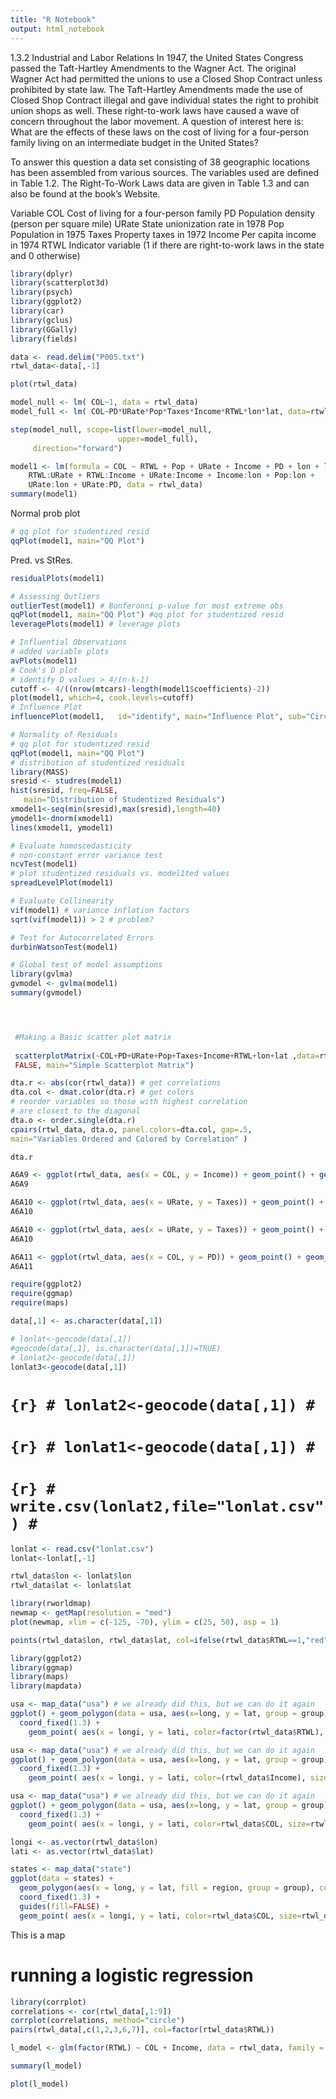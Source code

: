 ```yaml
---
title: "R Notebook"
output: html_notebook
---
```


1.3.2 Industrial and Labor Relations
In 1947, the United States Congress passed the Taft-Hartley Amendments to the
Wagner Act. The original Wagner Act had permitted the unions to use a Closed
Shop Contract unless prohibited by state law. The Taft-Hartley Amendments
made the use of Closed Shop Contract illegal and gave individual states the right to prohibit union shops as well. These right-to-work laws have caused a wave of concern throughout the labor movement. 
A question of interest here is: What are the effects of these laws on the cost of living for a four-person family living on an intermediate budget in the United States? 

To answer this question a data set consisting of 38 geographic locations has been assembled from various sources.
The variables used are defined in Table 1.2. The Right-To-Work Laws data are
given in Table 1.3 and can also be found at the book's Website.

Variable
COL     Cost of living for a four-person family
PD      Population density (person per square mile)
URate   State unionization rate in 1978
Pop     Population in 1975
Taxes   Property taxes in 1972
Income  Per capita income in 1974
RTWL    Indicator variable (1 if there are right-to-work laws in the state and 0                  otherwise)

```r

library(dplyr)
library(scatterplot3d)
library(psych)
library(ggplot2)
library(car)
library(gclus)
library(GGally)
library(fields)
```


```r
data <- read.delim("P005.txt")
rtwl_data<-data[,-1]
```


```r
plot(rtwl_data)
```
```r
model_null <- lm( COL~1, data = rtwl_data)
model_full <- lm( COL~PD*URate*Pop*Taxes*Income*RTWL*lon*lat, data=rtwl_data)


```

```r
step(model_null, scope=list(lower=model_null, 
                        upper=model_full),
     direction="forward")
```

```r
model1 <- lm(formula = COL ~ RTWL + Pop + URate + Income + PD + lon + lat + 
    RTWL:URate + RTWL:Income + URate:Income + Income:lon + Pop:lon + 
    URate:lon + URate:PD, data = rtwl_data)
summary(model1)
```






Normal prob plot
```r
# qq plot for studentized resid
qqPlot(model1, main="QQ Plot")
```

Pred. vs StRes.
```r
residualPlots(model1)
```






```r
# Assessing Outliers
outlierTest(model1) # Bonferonni p-value for most extreme obs
qqPlot(model1, main="QQ Plot") #qq plot for studentized resid 
leveragePlots(model1) # leverage plots
```
```r
# Influential Observations
# added variable plots 
avPlots(model1)
# Cook's D plot
# identify D values > 4/(n-k-1) 
cutoff <- 4/((nrow(mtcars)-length(model1$coefficients)-2)) 
plot(model1, which=4, cook.levels=cutoff)
# Influence Plot 
influencePlot(model1,	id="identify", main="Influence Plot", sub="Circle size is proportial to Cook's Distance" )
```

```r
# Normality of Residuals
# qq plot for studentized resid
qqPlot(model1, main="QQ Plot")
# distribution of studentized residuals
library(MASS)
sresid <- studres(model1) 
hist(sresid, freq=FALSE, 
   main="Distribution of Studentized Residuals")
xmodel1<-seq(min(sresid),max(sresid),length=40) 
ymodel1<-dnorm(xmodel1) 
lines(xmodel1, ymodel1)
```

```r
# Evaluate homoscedasticity
# non-constant error variance test
ncvTest(model1)
# plot studentized residuals vs. model1ted values 
spreadLevelPlot(model1)
```

```r
# Evaluate Collinearity
vif(model1) # variance inflation factors 
sqrt(vif(model1)) > 2 # problem?
```


```r
# Test for Autocorrelated Errors
durbinWatsonTest(model1)
```

```r
# Global test of model assumptions
library(gvlma)
gvmodel <- gvlma(model1) 
summary(gvmodel)
```

```r

```

```r

```

```r

```

```r
 #Making a Basic scatter plot matrix
 
 scatterplotMatrix(~COL+PD+URate+Pop+Taxes+Income+RTWL+lon+lat ,data=rtwl_data, smooth = FALSE, ellipse=
 FALSE, main="Simple Scatterplot Matrix")

```


```r
dta.r <- abs(cor(rtwl_data)) # get correlations
dta.col <- dmat.color(dta.r) # get colors
# reorder variables so those with highest correlation
# are closest to the diagonal
dta.o <- order.single(dta.r) 
cpairs(rtwl_data, dta.o, panel.colors=dta.col, gap=.5,
main="Variables Ordered and Colored by Correlation" )

dta.r
```



```r



A6A9 <- ggplot(rtwl_data, aes(x = COL, y = Income)) + geom_point() + geom_point(aes(color = factor(RTWL)))
A6A9

A6A10 <- ggplot(rtwl_data, aes(x = URate, y = Taxes)) + geom_point() + geom_point(aes(color = factor(RTWL)))
A6A10

A6A10 <- ggplot(rtwl_data, aes(x = URate, y = Taxes)) + geom_point() + geom_point(aes(color = factor(RTWL)))
A6A10

A6A11 <- ggplot(rtwl_data, aes(x = COL, y = PD)) + geom_point() + geom_point(aes(color = factor(RTWL)))
A6A11
```

```r
require(ggplot2)
require(ggmap)
require(maps)
```
```r
data[,1] <- as.character(data[,1])
```

```r
# lonlat<-geocode(data[,1])
#geocode(data[,1], is.character(data[,1])=TRUE)
# lonlat2<-geocode(data[,1])
lonlat3<-geocode(data[,1])
```
# ```{r}
# lonlat2<-geocode(data[,1])
# ```
# ```{r}
# lonlat1<-geocode(data[,1])
# ```





# ```{r}
# write.csv(lonlat2,file="lonlat.csv")
# ```

```r
lonlat <- read.csv("lonlat.csv")
lonlat<-lonlat[,-1]


```
```r
rtwl_data$lon <- lonlat$lon
rtwl_data$lat <- lonlat$lat
```

```r
 
library(rworldmap)
newmap <- getMap(resolution = "med")
plot(newmap, xlim = c(-125, -70), ylim = c(25, 50), asp = 1)

points(rtwl_data$lon, rtwl_data$lat, col=ifelse(rtwl_data$RTWL==1,"red","blue"), cex = .8)
```

```r
library(ggplot2)
library(ggmap)
library(maps)
library(mapdata)
```
```r
usa <- map_data("usa") # we already did this, but we can do it again
ggplot() + geom_polygon(data = usa, aes(x=long, y = lat, group = group)) + 
  coord_fixed(1.3) +
    geom_point( aes(x = longi, y = lati, color=factor(rtwl_data$RTWL), size=rtwl_data$COL))
```
```r
usa <- map_data("usa") # we already did this, but we can do it again
ggplot() + geom_polygon(data = usa, aes(x=long, y = lat, group = group)) + 
  coord_fixed(1.3) +
    geom_point( aes(x = longi, y = lati, color=(rtwl_data$Income), size=rtwl_data$COL))
```

```r
usa <- map_data("usa") # we already did this, but we can do it again
ggplot() + geom_polygon(data = usa, aes(x=long, y = lat, group = group)) + 
  coord_fixed(1.3) +
    geom_point( aes(x = longi, y = lati, color=rtwl_data$COL, size=rtwl_data$Income, shape=factor(rtwl_data$RTWL)))
```
```r
longi <- as.vector(rtwl_data$lon)
lati <- as.vector(rtwl_data$lat)


```

```r
states <- map_data("state")
ggplot(data = states) + 
  geom_polygon(aes(x = long, y = lat, fill = region, group = group), color = "white") + 
  coord_fixed(1.3) +
  guides(fill=FALSE) +
  geom_point( aes(x = longi, y = lati, color=rtwl_data$COL, size=rtwl_data$Income,        shape=factor(rtwl_data$RTWL)))
```

This is a map





#####################
# running a logistic regression 

```r
library(corrplot)
correlations <- cor(rtwl_data[,1:9])
corrplot(correlations, method="circle")
pairs(rtwl_data[,c(1,2,3,6,7)], col=factor(rtwl_data$RTWL))
```


```r
l_model <- glm(factor(RTWL) ~ COL + Income, data = rtwl_data, family = binomial)
```
```r
summary(l_model)
```
```r
plot(l_model)
```


